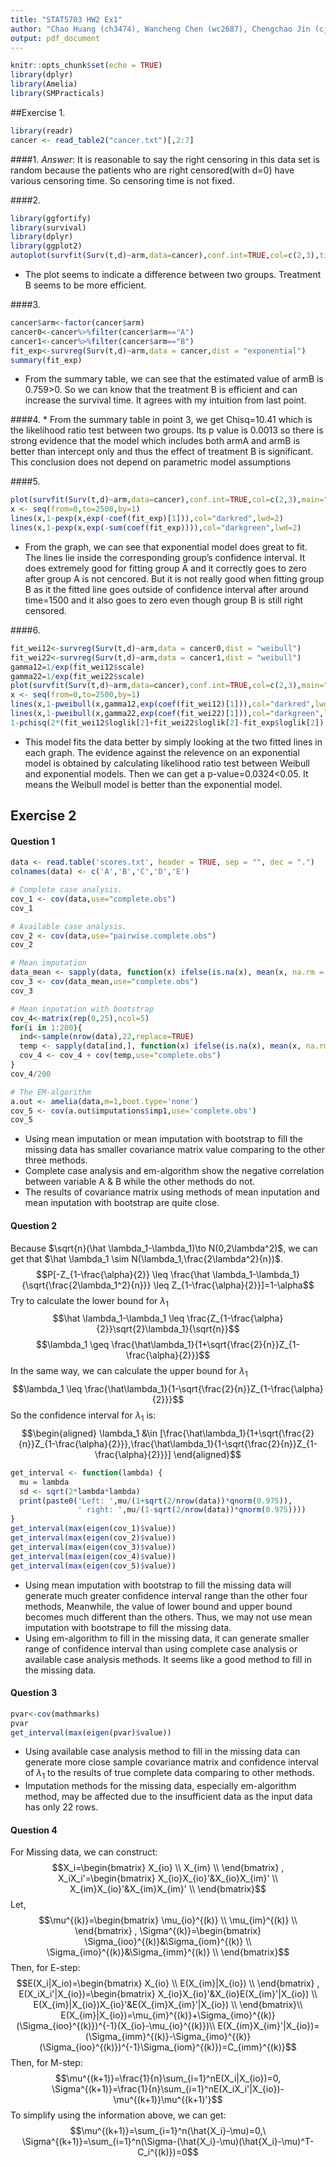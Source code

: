```yaml
---
title: "STAT5703 HW2 Ex1"
author: "Chao Huang (ch3474), Wancheng Chen (wc2687), Chengchao Jin (cj2628)"
output: pdf_document
---
```

```r
knitr::opts_chunk$set(echo = TRUE)
library(dplyr)
library(Amelia)
library(SMPracticals)
```

##Exercise 1.
```r
library(readr)
cancer <- read_table2("cancer.txt")[,2:7]
```

####1.
$Answer:$ It is reasonable to say the right censoring in this data set is random because the patients who are right censored(with d=0) have various censoring time. So censoring time is not fixed.

####2.
```r
library(ggfortify)
library(survival)
library(dplyr)
library(ggplot2)
autoplot(survfit(Surv(t,d)~arm,data=cancer),conf.int=TRUE,col=c(2,3),title="Kaplan-Meier estimates for cancer data")
```
* The plot seems to indicate a difference between two groups. Treatment B seems to be more efficient. 

####3.
```r
cancer$arm<-factor(cancer$arm)
cancer0<-cancer%>%filter(cancer$arm=="A")
cancer1<-cancer%>%filter(cancer$arm=="B")
fit_exp<-survreg(Surv(t,d)~arm,data = cancer,dist = "exponential")
summary(fit_exp)
```
* From the summary table, we can see that the estimated value of armB is 0.759>0. So we can know that the treatment B is efficient and can increase the survival time. It agrees with my intuition from last point.

####4.
* From the summary table in point 3, we get Chisq=10.41 which is the likelihood ratio test between two groups. Its p value is 0.0013 so there is strong evidence that the model which includes both armA and armB is better than intercept only and thus the effect of treatment B is significant. This conclusion does not depend on parametric model assumptions

####5.
```r
plot(survfit(Surv(t,d)~arm,data=cancer),conf.int=TRUE,col=c(2,3),main="Exponential v. K-M fits")
x <- seq(from=0,to=2500,by=1)
lines(x,1-pexp(x,exp(-coef(fit_exp)[1])),col="darkred",lwd=2)
lines(x,1-pexp(x,exp(-sum(coef(fit_exp)))),col="darkgreen",lwd=2)
```
* From the graph, we can see that exponential model does great to fit. The lines lie inside the corresponding group's confidence interval. It does extremely good for fitting group A and it correctly goes to zero after group A is not cencored. But it is not really good when fitting group B as it the fitted line goes outside of confidence interval after around time=1500 and it also goes to zero even though group B is still right censored.

####6.
```r
fit_wei12<-survreg(Surv(t,d)~arm,data = cancer0,dist = "weibull")
fit_wei22<-survreg(Surv(t,d)~arm,data = cancer1,dist = "weibull")
gamma12=1/exp(fit_wei12$scale)
gamma22=1/exp(fit_wei22$scale)
plot(survfit(Surv(t,d)~arm,data=cancer),conf.int=TRUE,col=c(2,3),main="Weibull v. K-M fits")
x <- seq(from=0,to=2500,by=1)
lines(x,1-pweibull(x,gamma12,exp(coef(fit_wei12)[1])),col="darkred",lwd=2)
lines(x,1-pweibull(x,gamma22,exp(coef(fit_wei22)[1])),col="darkgreen",lwd=2)
1-pchisq(2*(fit_wei12$loglik[2]+fit_wei22$loglik[2]-fit_exp$loglik[2]),df=1)
```
* This model fits the data better by simply looking at the two fitted lines in each graph. The evidence against the relevence on an exponential model is obtained by calculating likelihood ratio test between Weibull and exponential models. Then we can get a p-value=0.0324<0.05. It means the Weibull model is better than the exponential model.

## Exercise 2

#### Question 1

```r
data <- read.table('scores.txt', header = TRUE, sep = "", dec = ".")
colnames(data) <- c('A','B','C','D','E')
```

```r
# Complete case analysis.
cov_1 <- cov(data,use="complete.obs")
cov_1
```

```r
# Available case analysis.
cov_2 <- cov(data,use="pairwise.complete.obs")
cov_2
```

```r
# Mean imputation
data_mean <- sapply(data, function(x) ifelse(is.na(x), mean(x, na.rm = TRUE), x))
cov_3 <- cov(data_mean,use="complete.obs")
cov_3
```
```r
# Mean inputation with bootstrap
cov_4<-matrix(rep(0,25),ncol=5)
for(i in 1:200){
  ind<-sample(nrow(data),22,replace=TRUE)
  temp <- sapply(data[ind,], function(x) ifelse(is.na(x), mean(x, na.rm = TRUE), x))
  cov_4 <- cov_4 + cov(temp,use="complete.obs")
}
cov_4/200
```

```r
# The EM-algorithm
a.out <- amelia(data,m=1,boot.type='none')
cov_5 <- cov(a.out$imputations$imp1,use='complete.obs')
cov_5
```

* Using mean imputation or mean imputation with bootstrap to fill the missing data has smaller covariance matrix value comparing to the other three methods.
* Complete case analysis and em-algorithm show the negative correlation between variable A & B while the other methods do not.
* The results of covariance matrix using methods of mean inputation and mean inputation with bootstrap are quite close.

#### Question 2

Because $\sqrt{n}(\hat \lambda_1-\lambda_1)\to N(0,2\lambda^2)$, we can get that $\hat \lambda_1 \sim N(\lambda_1,\frac{2\lambda^2}{n})$.
$$P[-Z_{1-\frac{\alpha}{2}} \leq \frac{\hat \lambda_1-\lambda_1}{\sqrt{\frac{2\lambda_1^2}{n}}} \leq Z_{1-\frac{\alpha}{2}}]=1-\alpha$$
Try to calculate the lower bound for $\lambda_1$
$$\hat \lambda_1-\lambda_1 \leq \frac{Z_{1-\frac{\alpha}{2}}\sqrt{2}\lambda_1}{\sqrt{n}}$$
$$\lambda_1 \geq \frac{\hat\lambda_1}{1+\sqrt{\frac{2}{n}}Z_{1-\frac{\alpha}{2}}}$$
In the same way, we can calculate the upper bound for $\lambda_1$
$$\lambda_1 \leq \frac{\hat\lambda_1}{1-\sqrt{\frac{2}{n}}Z_{1-\frac{\alpha}{2}}}$$
So the confidence interval for $\lambda_1$ is:
$$\begin{aligned}
\lambda_1 &\in [\frac{\hat\lambda_1}{1+\sqrt{\frac{2}{n}}Z_{1-\frac{\alpha}{2}}},\frac{\hat\lambda_1}{1-\sqrt{\frac{2}{n}}Z_{1-\frac{\alpha}{2}}}]
\end{aligned}$$
```r
get_interval <- function(lambda) {
  mu = lambda
  sd <- sqrt(2*lambda*lambda)
  print(paste0('Left: ',mu/(1+sqrt(2/nrow(data))*qnorm(0.975)),
               ' right: ',mu/(1-sqrt(2/nrow(data))*qnorm(0.975))))
}
get_interval(max(eigen(cov_1)$value))
get_interval(max(eigen(cov_2)$value))
get_interval(max(eigen(cov_3)$value))
get_interval(max(eigen(cov_4)$value))
get_interval(max(eigen(cov_5)$value))
```

* Using mean imputation with bootstrap to fill the missing data will generate much greater confidence interval range than the other four methods, Meanwhile, the value of lower bound and upper bound becomes much different than the others. Thus, we may not use mean imputation with bootstrape to fill the missing data.
* Using em-algorithm to fill in the missing data, it can generate smaller range of confidence interval than using complete case analysis or available case analysis methods. It seems like a good method to fill in the missing data.

#### Question 3

```r
pvar<-cov(mathmarks)
pvar
get_interval(max(eigen(pvar)$value))
```

* Using available case analysis method to fill in the missing data can generate more close sample covariance matrix and confidence interval of $\lambda_1$ to the results of true complete data comparing to other methods.
* Imputation methods for the missing data, especially em-algorithm method, may be affected due to the insufficient data as the input data has only 22 rows.

#### Question 4

For Missing data, we can construct:
$$X_i=\begin{bmatrix}
X_{io} \\
X_{im} \\
\end{bmatrix}
,
X_iX_i'=\begin{bmatrix}
X_{io}X_{io}'&X_{io}X_{im}' \\
X_{im}X_{io}'&X_{im}X_{im}' \\
\end{bmatrix}$$
Let,
$$\mu^{(k)}=\begin{bmatrix}
\mu_{io}^{(k)} \\
\mu_{im}^{(k)} \\
\end{bmatrix}
,
\Sigma^{(k)}=\begin{bmatrix}
\Sigma_{ioo}^{(k)}&\Sigma_{iom}^{(k)} \\
\Sigma_{imo}^{(k)}&\Sigma_{imm}^{(k)} \\
\end{bmatrix}$$
Then, for E-step:
$$E(X_i|X_io)=\begin{bmatrix}
X_{io} \\
E(X_{im}|X_{io}) \\
\end{bmatrix}
,
E(X_iX_i'|X_{io})=\begin{bmatrix}
X_{io}X_{io}'&X_{io}E(X_{im}'|X_{io}) \\
E(X_{im}|X_{io})X_{io}'&E(X_{im}X_{im}'|X_{io}) \\
\end{bmatrix}\\
E(X_{im}|X_{io})=\mu_{im}^{(k)}+\Sigma_{imo}^{(k)}(\Sigma_{ioo}^{(k)})^{-1}(X_{io}-\mu_{io}^{(k)})\\
E(X_{im}X_{im}'|X_{io})=(\Sigma_{imm}^{(k)}-\Sigma_{imo}^{(k)}(\Sigma_{ioo}^{(k)})^{-1}\Sigma_{iom}^{(k)})=C_{imm}^{(k)}$$
Then, for M-step:
$$\mu^{(k+1)}=\frac{1}{n}\sum_{i=1}^nE(X_i|X_{io})=0,
\Sigma^{(k+1)}=\frac{1}{n}\sum_{i=1}^nE(X_iX_i'|X_{io})-\mu^{(k+1)}\mu^{(k+1)'}$$
To simplify using the information above, we can get:
$$\mu^{(k+1)}=\sum_{i=1}^n(\hat{X_i}-\mu)=0,\ 
\Sigma^{(k+1)}=\sum_{i=1}^n(\Sigma-(\hat{X_i}-\mu)(\hat{X_i}-\mu)^T-C_i^{(k)})=0$$
